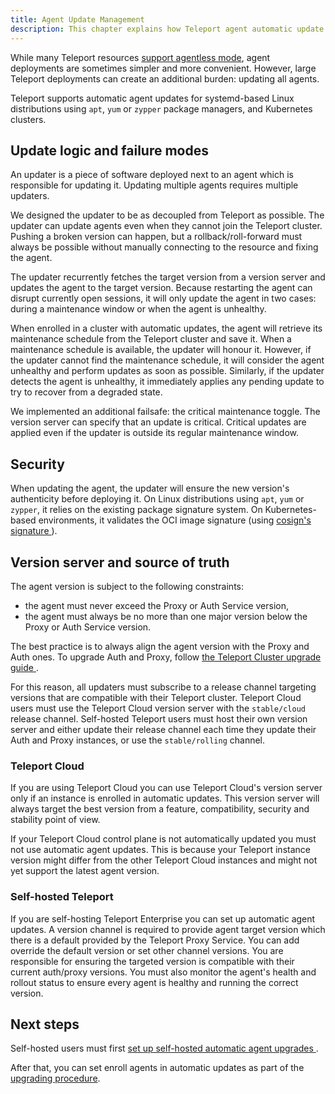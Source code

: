 ```yaml
---
title: Agent Update Management 
description: This chapter explains how Teleport agent automatic update is working.
---
```


While many Teleport resources [support agentless
mode](../../faq.mdx), agent deployments
are sometimes simpler and more convenient. However, large Teleport deployments
can create an additional burden: updating all agents.

Teleport supports automatic agent updates for systemd-based
Linux distributions using `apt`, `yum` or `zypper` package managers, and Kubernetes clusters.

## Update logic and failure modes

An updater is a piece of software deployed next to an agent which is responsible
for updating it. Updating multiple agents requires multiple updaters.

We designed the updater to be as decoupled from Teleport as possible. The
updater can update agents even when they cannot join the Teleport cluster.
Pushing a broken version can happen, but a rollback/roll-forward must always
be possible without manually connecting to the resource and fixing the agent.

The updater recurrently fetches the target version from a version server and
updates the agent to the target version. Because restarting the agent can
disrupt currently open sessions, it will only update the agent in two cases:
during a maintenance window or when the agent is unhealthy.

When enrolled in a cluster with automatic updates, the agent will retrieve
its maintenance schedule from the Teleport cluster and save it. When a
maintenance schedule is available, the updater will honour it. However, if
the updater cannot find the maintenance schedule, it will consider the agent
unhealthy and perform updates as soon as possible. Similarly, if the updater
detects the agent is unhealthy, it immediately applies any pending update to
try to recover from a degraded state.

We implemented an additional failsafe: the critical maintenance toggle.
The version server can specify that an update is critical. Critical updates are
applied even if the updater is outside its regular maintenance window.

## Security

When updating the agent, the updater will ensure the new version's authenticity
before deploying it. On Linux distributions using `apt`, `yum` or `zypper`, it relies on
the existing package signature system. On Kubernetes-based environments, it
validates the OCI image signature (using [cosign's signature
](https://github.com/sigstore/cosign/blob/main/specs/SIGNATURE_SPEC.md)).

## Version server and source of truth

The agent version is subject to the following constraints:

- the agent must never exceed the Proxy or Auth Service version,
- the agent must always be no more than one major version below the Proxy or Auth
  Service version.

The best practice is to always align the agent version with the Proxy and Auth
ones. To upgrade Auth and Proxy, follow [the Teleport Cluster upgrade guide
](../../upgrading.mdx).

For this reason, all updaters must subscribe to a release channel targeting
versions that are compatible with their Teleport cluster. Teleport Cloud users
must use the Teleport Cloud version server with the `stable/cloud` release
channel. Self-hosted Teleport users must host their own version server and
either update their release channel each time they update their Auth and Proxy
instances, or use the `stable/rolling` channel.

### Teleport Cloud

If you are using Teleport Cloud you can use Teleport Cloud's version server
only if an instance is enrolled in automatic updates. This version server will always
target the best version from a feature, compatibility, security and stability
point of view.

If your Teleport Cloud control plane is not automatically updated you must not use
automatic agent updates. This is because your Teleport instance version might
differ from the other Teleport Cloud instances and might not yet support the
latest agent version.

### Self-hosted Teleport

If you are self-hosting Teleport Enterprise you can set up automatic agent updates.
A version channel is required to provide agent target version
which there is a default provided by the Teleport Proxy
Service. You can add override the default version or set other channel versions.
You are responsible for ensuring the targeted version is compatible with their
current auth/proxy versions. You must also monitor the agent's health and
rollout status to ensure every agent is healthy and running the correct version.

## Next steps

Self-hosted users must first [set up self-hosted automatic agent upgrades
](../../upgrading/automatic-agent-updates.mdx).

After that, you can set enroll agents in automatic updates as part of the
[upgrading procedure](../../upgrading.mdx).
